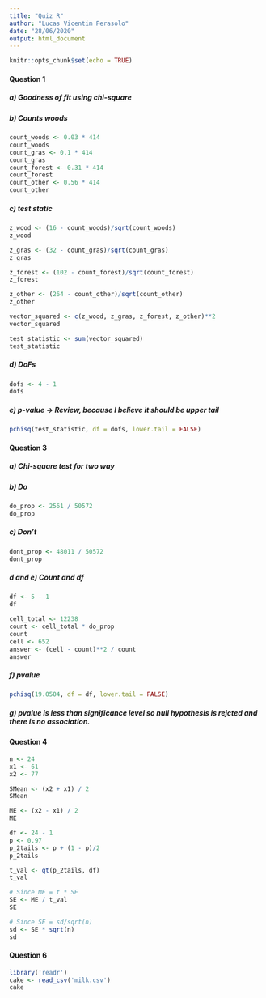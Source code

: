 ---
title: "Quiz R"
author: "Lucas Vicentim Perasolo"
date: "28/06/2020"
output: html_document
---

```{r setup, include=FALSE}
knitr::opts_chunk$set(echo = TRUE)
```

#### Question 1

##### a) Goodness of fit using chi-square
##### b) Counts woods
```{r}
count_woods <- 0.03 * 414
count_woods
count_gras <- 0.1 * 414
count_gras
count_forest <- 0.31 * 414
count_forest
count_other <- 0.56 * 414
count_other
```
##### c) test static
```{r}
z_wood <- (16 - count_woods)/sqrt(count_woods)
z_wood

z_gras <- (32 - count_gras)/sqrt(count_gras)
z_gras

z_forest <- (102 - count_forest)/sqrt(count_forest)
z_forest

z_other <- (264 - count_other)/sqrt(count_other)
z_other

vector_squared <- c(z_wood, z_gras, z_forest, z_other)**2
vector_squared

test_statistic <- sum(vector_squared)
test_statistic
```
##### d) DoFs
```{r}
dofs <- 4 - 1
dofs
```
##### e) p-value -> Review, because I believe it should be upper tail
```{r}
pchisq(test_statistic, df = dofs, lower.tail = FALSE)
```


#### Question 3
##### a) Chi-square test for two way
##### b) Do
```{r}
do_prop <- 2561 / 50572
do_prop
```
##### c) Don't 
```{r}
dont_prop <- 48011 / 50572
dont_prop
```
##### d and e) Count and df
```{r}
df <- 5 - 1
df

cell_total <- 12238 
count <- cell_total * do_prop
count
cell <- 652
answer <- (cell - count)**2 / count
answer
```
##### f) pvalue
```{r}
pchisq(19.0504, df = df, lower.tail = FALSE)
```
##### g) pvalue is less than significance level so null hypothesis is rejcted and there is no association. 


#### Question 4
```{r}
n <- 24
x1 <- 61
x2 <- 77

SMean <- (x2 + x1) / 2
SMean
```
```{r}
ME <- (x2 - x1) / 2
ME
```
```{r}
df <- 24 - 1
p <- 0.97
p_2tails <- p + (1 - p)/2
p_2tails

t_val <- qt(p_2tails, df)
t_val

# Since ME = t * SE
SE <- ME / t_val
SE

# Since SE = sd/sqrt(n)
sd <- SE * sqrt(n)
sd
```

#### Question 6
```{r}
library('readr')
cake <- read_csv('milk.csv')
cake
```
